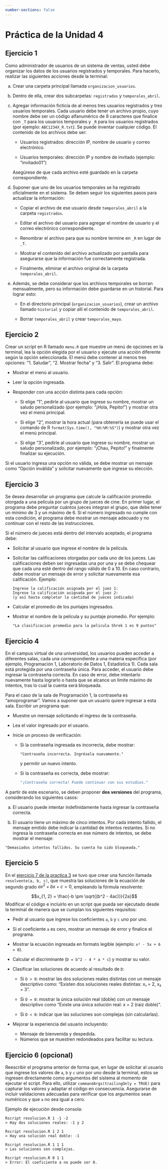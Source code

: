 ```yaml
---
number-sections: false
---
```


```{=latex}
\thispagestyle{primerapagina}
```

# Práctica de la Unidad 4

## Ejercicio 1

Como administrador de usuarios de un sistema de ventas, usted debe organizar los datos de los usuarios registrados y temporales. Para hacerlo, realizar las siguientes acciones desde la terminal:

a. Crear una carpeta principal llamada `organizacion_usuarios`.

b. Dentro de ella, crear dos subcarpetas: `registrados` y `temporales_abril`.

c. Agregar información ficticia de al menos tres usuarios registrados y tres usuarios temporales. Cada usuario debe tener un archivo propio, cuyo nombre debe ser un código alfanumérico de 8 caracteres que finalice con `_T` para los usuarios temporales y `_R` para los usuarios registrados (por ejemplo: `ABC1234X_R.txt`). Se puede inventar cualquier código. El contenido de los archivos debe ser:

   - Usuarios registrados: dirección IP, nombre de usuario y correo electrónico.

   - Usuarios temporales: dirección IP y nombre de invitado (ejemplo: "invitado01")

   Asegúrese de que cada archivo esté guardado en la carpeta correspondiente.

d. Suponer que uno de los usuarios temporales se ha registrado oficialmente en el sistema. Se deben seguir los siguientes pasos para actualizar la información:

   - Copiar el archivo de ese usuario desde `temporales_abril` a la carpeta `registrados`.

   - Editar el archivo del usuario para agregar el nombre de usuario y el correo electrónico correspondiente.

   - Renombrar el archivo para que su nombre termine en `_R` en lugar de `_T`.

   - Mostrar el contenido del archivo actualizado por pantalla para asegurarse que la información fue correctamente registrada.

   - Finalmente, eliminar el archivo original de la carpeta `temporales_abril`.

e. Además, se debe considerar que los archivos temporales se borran mensualmente, pero su información debe guardarse en un historial. Para lograr esto:

   - En el directorio principal (`organizacion_usuarios`), crear un archivo llamado `historial` y copiar allí el contenido de `temporales_abril`.

   - Borrar `temporales_abril` y crear `temporales_mayo`.

## Ejercicio 2

Crear un script en R llamado `menu.R` que muestre un menú de opciones en la terminal, lea la opción elegida por el usuario y ejecute una acción diferente según la opción seleccionada. El menú debe contener al menos tres opciones: "1. Saludar", "2. Mostrar fecha" y "3. Salir". El programa debe:

- Mostrar el menú al usuario.

- Leer la opción ingresada.

- Responder con una acción distinta para cada opción:

  - Si elige "1", pedirle al usuario que ingrese su nombre, mostrar un saludo personalizado (por ejemplo: "¡Hola, Pepito!") y mostrar otra vez el menú principal.

  - Si elige "2", mostrar la hora actual (para obtenerla se puede usar el comando de R `format(Sys.time(), "%H:%M:%S")`)  y mostrar otra vez el menú principal.
 
  - Si elige "3", pedirle al usuario que ingrese su nombre, mostrar un saludo personalizado, por ejemplo: "¡Chau, Pepito!" y finalmente finalizar su ejecución.

Si el usuario ingresa una opción no válida, se debe mostrar un mensaje como "Opción inválida" y solicitar nuevamente que ingrese su elección.

## Ejercicio 3

Se desea desarrollar un programa que calcule la calificación promedio otorgada a una película por un grupo de jueces de cine. En primer lugar, el programa debe preguntar cuántos jueces integran el grupo, que debe tener un mínimo de 3 y un máximo de 6. Si el número ingresado no cumple con esta condición, el programa debe mostrar un mensaje adecuado y no continuar con el resto de las instrucciones.

Si el número de jueces está dentro del intervalo aceptado, el programa debe:

- Solicitar al usuario que ingrese el nombre de la película.

- Solicitar las calificaciones otorgadas por cada uno de los jueces. Las calificaciones deben ser ingresadas una por una y se debe chequear que cada una esté dentro del rango válido de 0 a 10. En caso contrario, debe mostrar un mensaje de error y solicitar nuevamente esa     calificación. Ejemplo:
  
  ```
  Ingrese la calificación asignada por el juez 1:
  Ingrese la calificación asignada por el juez 2:
  (y así hasta completar la cantidad de jueces indicada)
  ```
  
- Calcular el promedio de los puntajes ingresados.
- Mostrar el nombre de la película y su puntaje promedio. Por ejemplo:

  ```
  "La clasificacion promedio para la pelicula Shrek 1 es 9 puntos"
  ```

## Ejercicio 4

En el campus virtual de una universidad, los usuarios pueden acceder a diferentes salas, cada una correspondiente a una materia específica (por ejemplo, Programación 1, Laboratorio de Datos 1, Estadística 1). Cada sala está protegida por una contraseña única. Para acceder, el usuario debe ingresar la contraseña correcta. En caso de error, debe intentarlo nuevamente hasta lograrlo o hasta que se alcance un límite máximo de intentos, tras lo cual la cuenta será bloqueada.

Para el caso de la sala de Programación 1, la contraseña es "amoprogramar". Vamos a suponer que un usuario quiere ingresar a esta sala. Escribir un programa que:

- Muestre un mensaje solicitando el ingreso de la contraseña.

- Lea el valor ingresado por el usuario.

- Inicie un proceso de verificación:
  
  - Si la contraseña ingresada es incorrecta, debe mostrar:
    
    ```
    "Contraseña incorrecta. Ingrésela nuevamente."
    ```
    y permitir un nuevo intento.
    
  - Si la contraseña es correcta, debe mostrar:
    
    ```r
    "¡Contraseña correcta! Puede continuar con sus estudios."
    ```

A partir de este escenario, se deben proponer **dos versiones** del programa, considerando los siguientes casos:

a. El usuario puede intentar indefinidamente hasta ingresar la contraseña correcta.

b. El usuario tiene un máximo de cinco intentos. Por cada intento fallido, el mensaje emitido debe indicar la cantidad de intentos restantes. Si no ingresa la contraseña correcta en ese número de intentos, se debe mostrar el mensaje:
  
  ```
  "Demasiados intentos fallidos. Su cuenta ha sido bloqueada."
  ```

## Ejercicio 5

En el [ejercicio 7 de la practica 3](@sec-resolvente) se tuvo que crear una función llamada `resolvente(a, b, c)`, que muestra las soluciones de la ecuación de segundo grado $a x^2 + b x + c = 0$, empleando la fórmula resolvente:

$$x_{1, 2} = \frac{-b \pm \sqrt{(b^2 - 4ac)}}{2a}$$
Modificar el código e incluirlo en un script que pueda ser ejecutado desde la terminal de manera que se cumplan los siguientes requisitos: 

- Pedir al usuario que ingrese los coeficientes `a`, `b` y `c` uno por uno. 
- Si el coeficiente `a` es cero, mostrar un mensaje de error y finalice el programa.
- Mostrar la ecuación ingresada en formato legible (ejemplo: `x² - 5x + 6 = 0`).
- Calcular el discriminante (`D = b^2 - 4 * a * c`) y mostrar su valor.
- Clasificar las soluciones de acuerdo al resultado de `D`:

  - Si `D > 0`: mostrar las dos soluciones reales distintas con un mensaje descriptivo como: "Existen dos soluciones reales distintas: x₁ = 2, x₂ = 3".
  
  - Si `D = 0`: mostrar la única solución real (doble) con un mensaje descriptivo como "Existe una única solución real: x = 2 (raiz doble)".
  
  - Si `D < 0`: indicar que las soluciones son complejas (sin calcularlas).
  
- Mejorar la experiencia del usuario incluyendo:

  - Mensaje de bienvenida y despedida.
  - Números que se muestren redondeados para facilitar su lectura.

## Ejercicio 6 (opcional)

Reescribir el programa anterior de forma que, en lugar de solicitar al usuario que ingrese los valores de `a`, `b` y `c` uno por uno desde la terminal, estos se ingresen directamente como argumentos del sistema al momento de ejecutar el script. Para ello, utilizar `commandArgs(trailingOnly = TRUE)` para capturar los valores y adaptar el código en consecuencia. Asegurarse de incluir validaciones adecuadas para verificar que los argumentos sean numéricos y que `a` no sea igual a cero.

Ejemplo de ejecución desde consola:

```
Rscript resolucion.R 1 -1 -2
> Hay dos soluciones reales: -1 y 2

Rscript resolucion.R 1 2 1
> Hay una solución real doble: -1

Rscript resolucion.R 1 1 1
> Las soluciones son complejas.

Rscript resolucion.R 0 1 1
> Error: El coeficiente a no puede ser 0.
```
